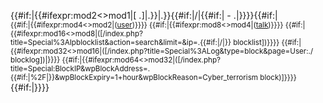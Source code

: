 <span class="plainlinks">{{#if:{{{4|}}}|{{#ifexpr:{{{4|0}}}mod2<>{{{4|0}}}mod1|[{{fullurl:Special:Contributions/{{{1}}}.{{{2}}}}} {{{1}}}.<span style="font-size: 1px;">&nbsp;</span>{{{2}}}]|{{{1}}}.<span style="font-size: 1px;">&nbsp;</span>{{{2}}}}}|{{{1}}}.<span style="font-size: 1px;">&nbsp;</span>{{{2}}}}}{{#if:{{{3|}}}|/{{{3}}}|{{#if:{{{6|}}}|&#32;-&#32;{{{1}}}.<span style="font-size: 1px;">&nbsp;</span>{{{6}}}|}}}}{{#if:{{{5|}}}|</span><br />{{Center|1=<span style="line-height:normal">&#32;}}<span class="plainlinks"><small>{{#if:{{{4|}}}|{{#ifexpr:{{{4|0}}}mod4<>{{{4|0}}}mod2|([[{{ns:2}}:{{{1}}}.{{{2}}}|user]])}}}} {{#if:{{{4|}}}|{{#ifexpr:{{{4|0}}}mod8<>{{{4|0}}}mod4|([[{{ns:3}}:{{{1}}}.{{{2}}}|talk]])}}}} {{#if:{{{4|}}}|{{#ifexpr:{{{4|0}}}mod16<>{{{4|0}}}mod8|([{{SERVER}}{{scriptpath}}/index.php?title=Special%3AIpblocklist&action=search&limit=&ip={{{1}}}.{{{2}}}{{#if:{{{3|}}}|/{{{3}}}|}} blocklist])}}}} {{#if:{{{4|}}}|{{#ifexpr:{{{4|0}}}mod32<>{{{4|0}}}mod16|([{{SERVER}}{{scriptpath}}/index.php?title=Special%3ALog&type=block&page=User:{{{1}}}.{{{2}}}/{{{3}}} blocklog])|}}}} {{#if:{{{4|}}}|{{#ifexpr:{{{4|0}}}mod64<>{{{4|0}}}mod32|([{{SERVER}}{{scriptpath}}/index.php?title=Special:BlockIP&wpBlockAddress={{{1}}}.{{{2}}}{{#if:{{{3|}}}|%2F{{{3}}}|}}&wpBlockExpiry=1+hour&wpBlockReason=Cyber_terrorism block)]}}}}</small>{{#if:{{{5|}}}|</span></span>}}}}<noinclude>
{{Documentation}}
</noinclude>